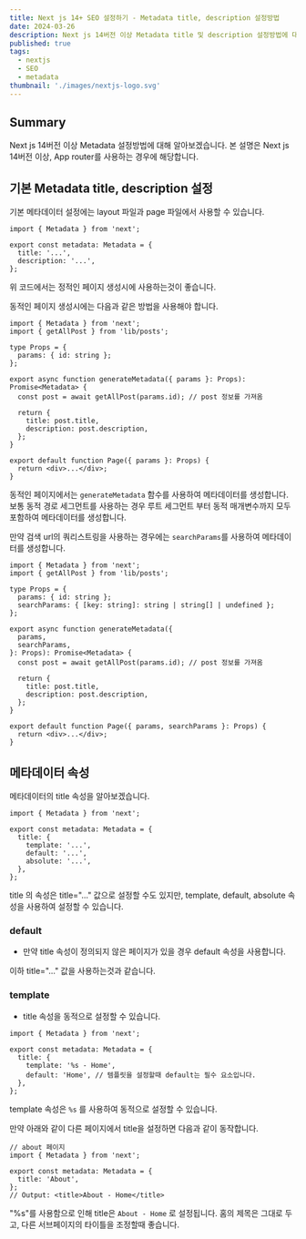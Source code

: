 ```yaml
---
title: Next js 14+ SEO 설정하기 - Metadata title, description 설정방법
date: 2024-03-26
description: Next js 14버전 이상 Metadata title 및 description 설정방법에 대해 알아봅니다.
published: true
tags:
  - nextjs
  - SEO
  - metadata
thumbnail: './images/nextjs-logo.svg'
---
```


## Summary

Next js 14버전 이상 Metadata 설정방법에 대해 알아보겠습니다. 본 설명은 Next js 14버전 이상, App router를 사용하는 경우에 해당합니다.

## 기본 Metadata title, description 설정

기본 메타데이터 설정에는 layout 파일과 page 파일에서 사용할 수 있습니다.

```tsx title="layout.tsx 또는 page.tsx"
import { Metadata } from 'next';

export const metadata: Metadata = {
  title: '...',
  description: '...',
};
```

위 코드에서는 정적인 페이지 생성시에 사용하는것이 좋습니다.

동적인 페이지 생성시에는 다음과 같은 방법을 사용해야 합니다.

```tsx title="app/products/[id]/page.tsx" showLineNumbers
import { Metadata } from 'next';
import { getAllPost } from 'lib/posts';

type Props = {
  params: { id: string };
};

export async function generateMetadata({ params }: Props): Promise<Metadata> {
  const post = await getAllPost(params.id); // post 정보를 가져옴

  return {
    title: post.title,
    description: post.description,
  };
}

export default function Page({ params }: Props) {
  return <div>...</div>;
}
```

동적인 페이지에서는 `generateMetadata` 함수를 사용하여 메타데이터를 생성합니다.<br/>
보통 동적 경로 세그먼트를 사용하는 경우 루트 세그먼트 부터 동적 매개변수까지 모두 포함하여 메타데이터를 생성합니다.

만약 검색 url의 쿼리스트링을 사용하는 경우에는 `searchParams`를 사용하여 메타데이터를 생성합니다.

```tsx title="app/products/[id]/page.tsx" {6, 11, 21} showLineNumbers
import { Metadata } from 'next';
import { getAllPost } from 'lib/posts';

type Props = {
  params: { id: string };
  searchParams: { [key: string]: string | string[] | undefined };
};

export async function generateMetadata({
  params,
  searchParams,
}: Props): Promise<Metadata> {
  const post = await getAllPost(params.id); // post 정보를 가져옴

  return {
    title: post.title,
    description: post.description,
  };
}

export default function Page({ params, searchParams }: Props) {
  return <div>...</div>;
}
```

## 메타데이터 속성

메타데이터의 title 속성을 알아보겠습니다.

```tsx title="app/layout.tsx"
import { Metadata } from 'next';

export const metadata: Metadata = {
  title: {
    template: '...',
    default: '...',
    absolute: '...',
  },
};
```

title 의 속성은 title="..." 값으로 설정할 수도 있지만, template, default, absolute 속성을 사용하여 설정할 수 있습니다.

### default

- 만약 title 속성이 정의되지 않은 페이지가 있을 경우 default 속성을 사용합니다.

이하 title="..." 값을 사용하는것과 같습니다.

### template

- title 속성을 동적으로 설정할 수 있습니다.

```tsx title="app/layout.tsx"
import { Metadata } from 'next';

export const metadata: Metadata = {
  title: {
    template: '%s - Home',
    default: 'Home', // 템플릿을 설정할때 default는 필수 요소입니다.
  },
};
```

template 속성은 `%s` 를 사용하여 동적으로 설정할 수 있습니다.

만약 아래와 같이 다른 페이지에서 title을 설정하면 다음과 같이 동작합니다.

```tsx title="app/about/page.tsx"
// about 페이지
import { Metadata } from 'next';

export const metadata: Metadata = {
  title: 'About',
};
// Output: <title>About - Home</title>
```

"%s"를 사용함으로 인해 title은 `About - Home` 로 설정됩니다. 홈의 제목은 그대로 두고, 다른 서브페이지의 타이틀을 조정할때 좋습니다.
